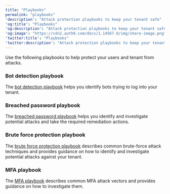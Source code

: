 ```yaml
---
title: "Playbooks"
permalink: "playbooks"
'description': "Attack protection playbooks to keep your tenant safe"
'og:title': "Playbooks"
'og:description': "Attack protection playbooks to keep your tenant safe"
'og:image': "https://cdn2.auth0.com/docs/1.14567.0/img/share-image.png"
'twitter:title': "Playbooks"
'twitter:description': "Attack protection playbooks to keep your tenant safe"
---
```


Use the following playbooks to help protect your users and tenant from attacks.

### Bot detection playbook

The [bot detection playbook](/ja-jp/secure/attack-protection/playbooks/bot-detection-playbook) helps you identify bots trying to log into your tenant.

### Breached password playbook

The [breached password playbook](/ja-jp/secure/attack-protection/playbooks/breached-password-playbook) helps you identify and investigate potential attacks and take the required remediation actions.

### Brute force protection playbook

The [brute force protection playbook](/ja-jp/secure/attack-protection/playbooks/brute-force-protection-playbook) describes common brute-force attack techniques and provides guidance on how to identify and investigate potential attacks against your tenant.

### MFA playbook

The [MFA playbook](/ja-jp/secure/attack-protection/playbooks/mfa-playbook) describes common <Tooltip data-tooltip-id="react-containers-DefinitionTooltip-0" href="/ja-jp/glossary?term=multifactor-authentication" tip="多要素認証（MFA）: ユーザー名とパスワードに加えて、SMS経由のコードなどの要素を使用するユーザー認証プロセス。" cta="用語集の表示">MFA</Tooltip> attack vectors and provides guidance on how to investigate them.